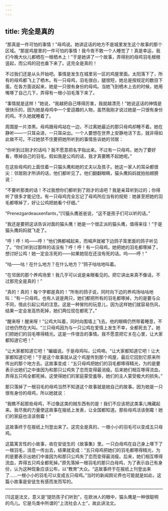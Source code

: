 ```yaml
---
---
---
```

title: 完全是真的
---






“那真是一件可怕的事情！”母鸡说。她讲这话的地方不是城里发生这个故事的那个区域。“那是鸡屋里的一件可怕的事情！我今夜不敢一个人睡觉了！真是幸运，我们今晚大伙儿都栖在一根栖木上！”于是她讲了一个故事，弄得别的母鸡羽毛根根竖起，而公鸡的冠也垂下来了。这完全是真的！

不过我们还是从头开始吧。事情是发生在城里另一区的鸡屋里面。太阳落下了，所有的母鸡都飞上了栖木。有一只母鸡，羽毛很白，腿很短，她总是按规定的数目下蛋。在各方面说起来，她是一只很有身份的母鸡。当她飞到栖木上去的时候，她用嘴啄了自己几下，弄得有一根小羽毛落下来了。

“事情就是这样！”她说，“我越把自己啄得厉害，我就越漂亮！”她说这话的神情是很快乐的，因为她是母鸡中一个爱逗趣的人物，虽然我刚才说过她是一只很有身份的鸡。不久她就睡着了。

周围是一片漆黑。母鸡跟母鸡站在一边，不过离她最近的那只母鸡却睡不着。她在静听——一只耳朵进，一只耳朵出。一个人要想在世界上安静地活下去，就非得如此做不可。不过她禁不住要把她所听到的事情告诉她的邻居：

“你听到过刚才的话吗？我不愿意把名字指出来。不过有一只母鸡，她为了要好看，啄掉自己的羽毛。假如我是公鸡的话，我才真要瞧不起她呢。”

在这些母鸡的上面住着一只猫头鹰和她的丈夫以及孩子。她这一家人的耳朵都很尖：邻居刚才所讲的话，他们都听见了。他们翻翻眼睛，猫头鹰妈妈就拍拍翅膀说：

“不要听那类的话！不过我想你们都听到了刚才的话吧？我是亲耳听到过的；你得听了很多才能记住。有一只母鸡完全忘记了母鸡所应当有的规矩：她甚至把她的羽毛都啄掉了，好让公鸡把她看个仔细。”

“Prenezgardeauxenfants，”[1]猫头鹰爸爸说，“这不是孩子们可以听的话。”

“我还是要把这话告诉对面的猫头鹰！她是一个很正派的猫头鹰，值得来往！”于是猫头鹰妈妈就飞走了。

“呼！呼！呜——呼！”他们俩都喊起来，而喊声就被下边鸽子笼里面的鸽子听见了。“你们听到过那样的话没有？呼！呼！有一只母鸡，她把她的羽毛都啄掉了，想讨好公鸡！她一定会冻死的——如果她现在还没有死的话。呜——呼！”

“咕——咕！在什么地方？在什么地方？”鸽子咕咕地叫着。

“在邻居的那个养鸡场里！我几乎可以说是亲眼看见的。把它讲出来真不像话，不过那完全是真的！”

“真的！真的！每个字都是真的！”所有的鸽子说，同时向下边的养鸡场咕咕地叫：“有一只母鸡，也有人说是两只，她们都把所有的羽毛都啄掉，为的是要与众不同，借此引起公鸡的注意。这是一种冒险的玩意儿，因为这样她们就容易伤风，结果一定会发高热死掉，她们两位现在都死了。”

“醒来呀！醒来呀！”公鸡大叫着，同时向围墙上飞去。他的眼睛仍然带着睡意，不过他仍然在大叫。“三只母鸡因为与一只公鸡在爱情上发生不幸，全都死去了。她们把她们的羽毛啄得精光。这是一件很丑的事情。我不愿意把它关在心里，让大家都知道它吧！”

“让大家都知道它吧！”蝙蝠说。于是母鸡叫，公鸡啼。“让大家都知道它吧！让大家都知道它吧！”于是这个故事就从这个鸡屋传到那个鸡屋，最后它回到它原来所传出的那个地方去。这故事变成：“五只母鸡把她们的羽毛都啄得精光，为的是要表示出她们之中谁因为和那只公鸡失了恋而变得最消瘦。后来她们相互啄得流血，弄得五只鸡全都死掉。这使得她们的家庭蒙受羞辱，她们的主人蒙受极大的损失。”

那只落掉了一根羽毛的母鸡当然不知道这个故事就是她自己的故事。因为她是一只很有身份的母鸡，所以她就说：

“我瞧不起那些母鸡，不过像这类的贼东西有的是！我们不应该把这类事儿掩藏起来。我尽我的力量使这故事在报纸上发表，让全国都知道。那些母鸡活该倒霉！她们的家庭也活该倒霉！”

这故事终于在报纸上刊登出来了。这完全是真的，一根小小的羽毛可以变成五只母鸡。

这篇寓言性的小故事，收在安徒生的《故事集》里。一只白母鸡在自己身上啄下了一根羽毛，消息一传出去，结果就变成：“五只母鸡把她们的羽毛都啄得精光，为的是要表示出她们中谁因为和那只公鸡失了恋而变得最消瘦。后来，她们相互啄得流血，弄得五只鸡全都死掉。”原先落掉一根羽毛的那只白母鸡，为了表示自己有身份，认为这种现象应该公布，以“教育”大众。“这故事终于在报纸上刊登出来了……一根小小的羽毛可以变成五只母鸡。”当时的新闻舆论界也可能就是如此，这篇小故事是安徒生有感而发而写的。



***



[1]这是法文，意义是“提防孩子们听到”，在欧洲人的眼中，猫头鹰是一种很聪明的鸟儿。它是鸟类中所谓的“上流社会人士”，故此讲法文。